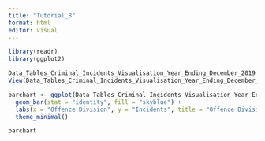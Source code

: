 ```yaml
---
title: "Tutorial_8"
format: html
editor: visual
---
```


```r
library(readr)
library(ggplot2)
```


```r
Data_Tables_Criminal_Incidents_Visualisation_Year_Ending_December_2019 <- read_csv("Data_Tables_Criminal_Incidents_Visualisation_Year_Ending_December_2019.csv")
View(Data_Tables_Criminal_Incidents_Visualisation_Year_Ending_December_2019)
```

```r
barchart <- ggplot(Data_Tables_Criminal_Incidents_Visualisation_Year_Ending_December_2019, aes(x = Year, y =`Incidents Recorded`)) +
  geom_bar(stat = "identity", fill = "skyblue") +
  labs(x = "Offence Division", y = "Incidents", title = "Offence Division vs Incidents") +
  theme_minimal() 

barchart
```



